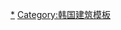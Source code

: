 {{navbox
| name = 韓國國立公園
| title = [[韓國國立公園列表|韓國國立公園]]
| state = {{{state|autocollapse}}}
| listclass = hlist
| group1 = 山地公園
| list1 =
* [[北漢山國立公園|北漢山]]
* [[雉岳山國立公園|雉岳山]]
* [[德裕山國立公園|德裕山]]
* [[伽倻山國立公園|伽倻山]]
* [[雞龍山國立公園|鸡龙山]]
* [[漢拏山國立公園|漢拏山]]
* [[智異山國立公園|智異山]]
* [[周王山國立公園|周王山]]
* [[內藏山國立公園|內藏山]]
* [[五臺山國立公園|五臺山]]
* [[雪嶽山國立公園|雪嶽山]]
* [[小白山國立公園|小白山]]
* [[俗離山國立公園|俗離山]]
* [[月出山國立公園|月出山]]
* [[月岳山國立公園|月岳山]]
* [[無等山國立公園|無等山]]
* [[太白山國立公園|太白山]]

| group2 = 海洋公園
| list2 =
* [[邊山半島國立公園|邊山半島]]
* [[多島海海上國立公園|多島海海上]]
* [[閑麗海上國立公園|閑麗海上]]
* [[泰安海岸國立公園|泰安海岸]]

| group3 = 歷史公園
| list3 =
* [[慶州國立公園|慶州]]

}}<noinclude>
{{collapsible option}}

[[Category:韓國國立公園|*]]
[[Category:韩国建筑模板]]
</noinclude>